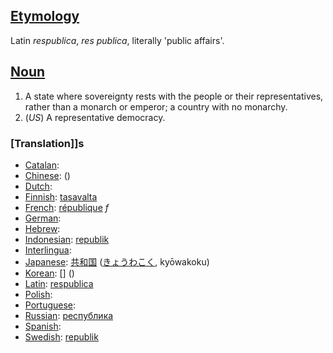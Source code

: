 ==[[Etymology]]==
Latin ''respublica'', ''res publica'', literally 'public affairs'.

==[[Noun]]==

#A state where sovereignty rests with the people or their representatives, rather than a monarch or emperor; a country with no monarchy.
#(''US'') A representative democracy.

===[Translation]]s===

*[[Catalan]]: [[]] '' ''
*[[Chinese]]: [[]] ()
*[[Dutch]]: [[]] '' ''
*[[Finnish]]: [[tasavalta]]
*[[French]]: [[république]] ''f''
*[[German]]: [[]] '' ''
*[[Hebrew]]: [[]] '' ''
*[[Indonesian]]: [[republik]]
*[[Interlingua]]: [[]]
*[[Japanese]]: [[共和国]] ([[きょうわこく]], kyōwakoku)
*[[Korean]]: [[]] [] ()
*[[Latin]]: [[respublica]]
*[[Polish]]: [[]]
*[[Portuguese]]: [[]] '' ''
*[[Russian]]: [[республика]]
*[[Spanish]]: [[]] '' ''
*[[Swedish]]: [[republik]] '' ''